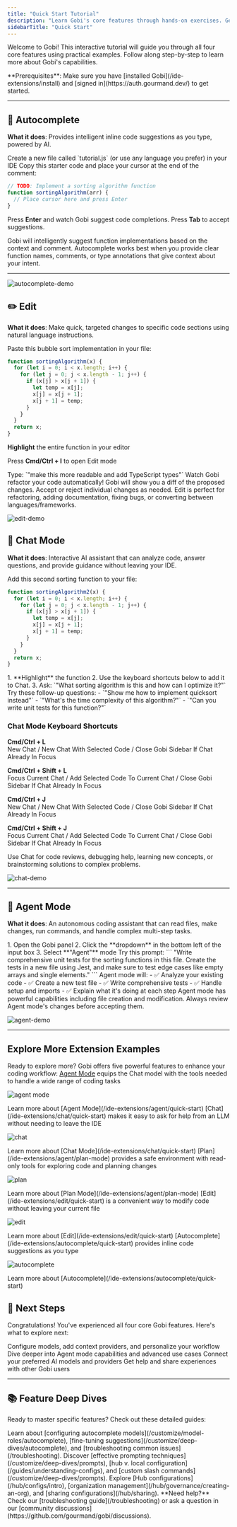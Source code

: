 ```yaml
---
title: "Quick Start Tutorial"
description: "Learn Gobi's core features through hands-on exercises. Get started with Autocomplete, Edit, Chat, and Agent mode in minutes."
sidebarTitle: "Quick Start"
---
```


Welcome to Gobi! This interactive tutorial will guide you through all four core features using practical examples. Follow along step-by-step to learn more about Gobi's capabilities.

<Info>
  **Prerequisites**: Make sure you have [installed
  Gobi](/ide-extensions/install) and [signed
  in](https://auth.gourmand.dev/) to get started.
</Info>

---

## 🔄 Autocomplete

**What it does**: Provides intelligent inline code suggestions as you type, powered by AI.

<Steps>
<Step title="Create a Test File">
Create a new file called `tutorial.js` (or use any language you prefer) in your IDE
</Step>

<Step title="Try Autocomplete">
Copy this starter code and place your cursor at the end of the comment:

```javascript
// TODO: Implement a sorting algorithm function
function sortingAlgorithm(arr) {
  // Place cursor here and press Enter
}
```

Press **Enter** and watch Gobi suggest code completions. Press **Tab** to accept suggestions.

</Step>

<Step title="See the Magic">
Gobi will intelligently suggest function implementations based on the context and comment.
</Step>
</Steps>

<Tip>
  Autocomplete works best when you provide clear function names, comments, or
  type annotations that give context about your intent.
</Tip>

---

![autocomplete-demo](../images/autocomplete-quick-start.gif)

## ✏️ Edit

**What it does**: Make quick, targeted changes to specific code sections using natural language instructions.

<Steps>
<Step title="Add Sample Code">
Paste this bubble sort implementation in your file:

```javascript
function sortingAlgorithm(x) {
  for (let i = 0; i < x.length; i++) {
    for (let j = 0; j < x.length - 1; j++) {
      if (x[j] > x[j + 1]) {
        let temp = x[j];
        x[j] = x[j + 1];
        x[j + 1] = temp;
      }
    }
  }
  return x;
}
```

</Step><Step title="Highlight the Function">
**Highlight** the entire function in your editor
</Step>

<Step title="Open Edit Mode">Press **Cmd/Ctrl + I** to open Edit mode</Step>

<Step title="Give Instructions">
  Type: `"make this more readable and add TypeScript types"`
</Step>

<Step title="Watch the Magic">
  Watch Gobi refactor your code automatically!
</Step>

<Step title="Review Changes">
Gobi will show you a diff of the proposed changes. Accept or reject individual changes as needed.
</Step>
</Steps>

<Note>
  Edit is perfect for refactoring, adding documentation, fixing bugs, or
  converting between languages/frameworks.
</Note>

![edit-demo](../images/edit-quick-start.gif)

## 💬 Chat Mode

**What it does**: Interactive AI assistant that can analyze code, answer questions, and provide guidance without leaving your IDE.

<Steps>
<Step title="Add Another Function">
Add this second sorting function to your file:

```javascript
function sortingAlgorithm2(x) {
  for (let i = 0; i < x.length; i++) {
    for (let j = 0; j < x.length - 1; j++) {
      if (x[j] > x[j + 1]) {
        let temp = x[j];
        x[j] = x[j + 1];
        x[j + 1] = temp;
      }
    }
  }
  return x;
}
```

</Step>
<Step title="Start a Conversation">
1. **Highlight** the function 
2. Use the keyboard shortcuts below to add it to Chat.
3. Ask: `"What sorting algorithm is this and how can I optimize it?"`
</Step>

<Step title="Explore Further">
Try these follow-up questions:
- `"Show me how to implement quicksort instead"`
- `"What's the time complexity of this algorithm?"`
- `"Can you write unit tests for this function?"`
</Step>
</Steps>

### Chat Mode Keyboard Shortcuts

<Tabs>
<Tab title="VS Code">

**Cmd/Ctrl + L**  
New Chat / New Chat With Selected Code / Close Gobi Sidebar If Chat Already In Focus

**Cmd/Ctrl + Shift + L**  
Focus Current Chat / Add Selected Code To Current Chat / Close Gobi Sidebar If Chat Already In Focus

</Tab>
<Tab title="JetBrains IDEs">

**Cmd/Ctrl + J**  
New Chat / New Chat With Selected Code / Close Gobi Sidebar If Chat Already In Focus

**Cmd/Ctrl + Shift + J**  
Focus Current Chat / Add Selected Code To Current Chat / Close Gobi Sidebar If Chat Already In Focus

</Tab>
</Tabs>

<Tip>
  Use Chat for code reviews, debugging help, learning new concepts, or
  brainstorming solutions to complex problems.
</Tip>

![chat-demo](../images/chat-quick-start.gif)


---

## 🤖 Agent Mode

**What it does**: An autonomous coding assistant that can read files, make changes, run commands, and handle complex multi-step tasks.

<Steps>
<Step title="Switch to Agent Mode">
1. Open the Gobi panel
2. Click the **dropdown** in the bottom left of the input box
3. Select **"Agent"** mode
</Step>

<Step title="Give Agent Mode a Complex Task">
  Try this prompt: ``` "Write comprehensive unit tests for the sorting functions
  in this file. Create the tests in a new file using Jest, and make sure to test
  edge cases like empty arrays and single elements." ```
</Step>

<Step title="Watch Agent Mode Work">
Agent mode will:
- ✅ Analyze your existing code
- ✅ Create a new test file
- ✅ Write comprehensive tests
- ✅ Handle setup and imports
- ✅ Explain what it's doing at each step
</Step>
</Steps>

<Warning>
  Agent mode has powerful capabilities including file creation and modification.
  Always review Agent mode's changes before accepting them.
</Warning>

![agent-demo](../images/agent-quick-start.gif)

---
## Explore More Extension Examples

Ready to explore more? Gobi offers five powerful features to enhance your coding workflow:
<Tabs>
<Tab title="Agent Mode">
[Agent Mode](/ide-extensions/agent/quick-start) equips the Chat model with the tools needed to handle a wide range of coding tasks

![agent mode](/images/agent-9ef792cfc196a3b5faa984fb072c4400.gif)

<Info>
  Learn more about [Agent Mode](/ide-extensions/agent/quick-start)
</Info>
</Tab>

<Tab title="Chat Mode">
[Chat](/ide-extensions/chat/quick-start) makes it easy to ask for help from an LLM without needing to leave the IDE

![chat](/images/chat-489b68d156be2aafe09ee7cedf233fba.gif)

<Info>
  Learn more about [Chat Mode](/ide-extensions/chat/quick-start)
</Info>
</Tab>

<Tab title="Plan">
[Plan](/ide-extensions/agent/plan-mode) provides a safe environment with read-only tools for exploring code and planning changes

![plan](/images/plan-mode.gif)

<Info>
  Learn more about [Plan Mode](/ide-extensions/agent/plan-mode)
</Info>
</Tab>

<Tab title="Edit">
[Edit](/ide-extensions/edit/quick-start) is a convenient way to modify code without leaving your current file

![edit](/images/edit.gif)

<Info>
  Learn more about [Edit](/ide-extensions/edit/quick-start)
</Info>
</Tab>

<Tab title="Autocomplete">
[Autocomplete](/ide-extensions/autocomplete/quick-start) provides inline code suggestions as you type

![autocomplete](/images/autocomplete-9d4e3f7658d3e65b8e8b20f2de939675.gif)

<Info>
  Learn more about [Autocomplete](/ide-extensions/autocomplete/quick-start)
</Info>
</Tab>
</Tabs>

## 🚀 Next Steps

Congratulations! You've experienced all four core Gobi features. Here's what to explore next:

<CardGroup cols={2}>
  <Card title="Customize Your Setup" icon="gear" href="/customize/overview">
    Configure models, add context providers, and personalize your workflow
  </Card>
  <Card
    title="Advanced Features"
    icon="rocket"
    href="/ide-extensions/agent/quick-start"
  >
    Dive deeper into Agent mode capabilities and advanced use cases
  </Card>
  <Card
    title="Model Providers"
    icon="brain"
    href="/customize/model-providers/overview"
  >
    Connect your preferred AI models and providers
  </Card>
  <Card
    title="Join Community"
    icon="users"
    href="https://discord.gg/NWtdYexhMs"
  >
    Get help and share experiences with other Gobi users
  </Card>
</CardGroup>

---

## 📚 Feature Deep Dives

Ready to master specific features? Check out these detailed guides:

<AccordionGroup>
  <Accordion title="Autocomplete Deep Dive">
    Learn about [configuring autocomplete
    models](/customize/model-roles/autocomplete), [fine-tuning
    suggestions](/customize/deep-dives/autocomplete), and [troubleshooting
    common issues](/troubleshooting).
  </Accordion>

<Accordion title="Chat & Agent Mode Best Practices">
  Discover [effective prompting techniques](/customize/deep-dives/prompts), [hub
  v. local configuration](/guides/understanding-configs), and [custom slash
  commands](/customize/deep-dives/prompts).
</Accordion>

  <Accordion title="Enterprise & Teams">
    Explore [Hub configurations](/hub/configs/intro), [organization
    management](/hub/governance/creating-an-org), and [sharing
    configurations](/hub/sharing).
  </Accordion>
</AccordionGroup>

<Info>
  **Need help?** Check our [troubleshooting guide](/troubleshooting) or ask a
  question in our [community
  discussions](https://github.com/gourmand/gobi/discussions).
</Info>
